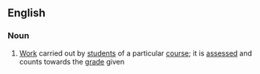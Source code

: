 ==English==

===Noun===
{{wikipedia}}
{{en-noun|-}}

# [[work|Work]] carried out by [[student]]s of a particular [[course]]; it is [[assess]]ed and counts towards the [[grade]] given